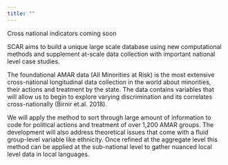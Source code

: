 ```yaml
---
title: ""
---
```


Cross national indicators coming soon

SCAR aims to build a unique large scale database using new computational methods and supplement at-scale data collection with important national level case studies.

The foundational AMAR data (All Minorities at Risk) is the most extensive cross-national longitudinal data collection in the world about minorities, their actions and treatment by the state.  The data contains variables that will allow us to begin to explore varying discrimination and its correlates cross-nationally (Birnir et.al. 2018). 

We will apply the method to sort through large amount of information to code for political actions and treatment of over 1,200 AMAR groups. The development will also address theoretical issues that come with a fluid group-level variable like ethnicity. Once refined at the aggregate level this method can be applied at the sub-national level to gather nuanced local level data in local languages. 